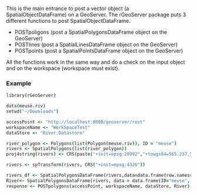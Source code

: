 This is the main entrance to post a vector object (a SpatialObjectDataFrame) on a GeoServer.
The rGeoServer package puts 3 different functions to post SpatialObjectDataFrame.

- POSTpoligons (post a SpatialPolygonsDataFrame object on the GeoServer)
- POSTlines (post a SpatialLinesDataFrame object on the GeoServer)
- POSTpoints (post a SpatialPointsDataFrame object on the GeoServer)

All the functions work in the same way and do a check on the input object and on the workspace (workspace must exist). 
  
### Example
  
```coffee
library(rGeoServer)

data(meuse.riv)
setwd("~/Downloads")

accessPoint <- "http://localhost:8080/geoserver/rest"
workspaceName <- "WorkSpaceTest"
dataStore <- "River.Datastore"

river_polygon <- Polygons(list(Polygon(meuse.riv)), ID = "meuse")
rivers <- SpatialPolygons(list(river_polygon))
proj4string(rivers) <- CRS(paste("+init=epsg:28992","+towgs84=565.237,50.0087,465.658,-0.406857,0.350733,-1.87035,4.0812"))

rivers <- spTransform(rivers, CRS("+init=epsg:4326"))

rivers_df <- SpatialPolygonsDataFrame(rivers,data=data.frame(row.names=row.names(rivers)))
River<- SpatialPolygonsDataFrame(rivers, data = data.frame(ID="meuse", row.names="meuse",stringsAsFactors=FALSE))
response <- POSTpolygons(accessPoint, workspaceName, dataStore, River)

```
